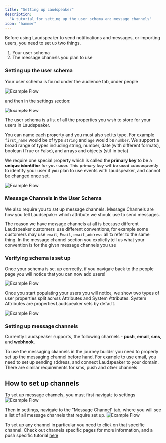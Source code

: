 ```yaml
---
title: "Setting up Laudspeaker"
description:
  "A tutorial for setting up the user schema and message channels"
icon: "hammer"
---
```

Before using Laudspeaker to send notifications and messages, or importing users, you need to set up two things.

1) Your user schema
2) The message channels you plan to use

### Setting up the user schema

Your user schema is found under the audience tab, under people 

![Example Flow](/images/guides/getting-started/people_nav.png)

and then in the settings section:

![Example Flow](/images/guides/getting-started/people_settings.png)

The user schema is a list of all the properties you wish to store for your users in Laudspeaker.

You can name each property and you must also set its type. For example `first_name` would be of type `string` and `age` would be `number`. We support a broad range of types including string, number, date (with different formats), boolean (True or False), and arrays and objects (still in beta)

We require one special property which is called the **primary key** to be a **unique identifier** for your user. This primary key will be used subsequently to identify your user if you plan to use events with Laudspeaker, and cannot be changed once set.

![Example Flow](/images/guides/getting-started/primary_key_user.png)

### Message Channels in the User Schema

We also require you to set up message channels. Message Channels are how you tell Laudsepaker which attribute we should use to send messages.

The reason we have message channels at all is because different Laudspeaker customers, use different conventions, for example some customers may use `email`, `Email`, `email_address` all to refer to the same thing. In the message channel section you explictly tell us what your convention is for the given message channels you use

### Verifying schema is set up

Once your schema is set up correctly, if you navigate back to the people page you will notice that you can now add users!

![Example Flow](/images/guides/getting-started/create-available.png)

Once you start populating your users you will notice, we show two types of user properties split across Attributes and System Attributes. System Attributes are properties Laudspeaker sets by default.

![Example Flow](/images/guides/getting-started/people_attributes.png)

### Setting up message channels

Currently Laudspeaker supports, the following channels - **push**, **email**, **sms**, and **webhook**.

To use the messaging channels in the journey builder you need to properly set up the messaging channel before hand. For example to use email, you need to set up sending address, and connect Laudspeaker to your domain. There are similar requirements for sms, push and other channels

## How to set up channels

To set up message channels, you must first navigate to settings
![Example Flow](/images/guides/product-manual/settings.png)

Then in settings, navigate to the "Message Channel" tab, where you will see a list of all message channels that require set up. 
![Example Flow](/images/guides/getting-started/all_channels.png)

To set up any channel in particular you need to click on that specific channel. Check out channels specific pages for more information, and a push specific tutorial [here](/getting-started/setting-up-mobile-push.mdx)